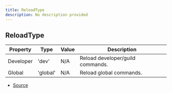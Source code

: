 ```yaml
---
title: ReloadType
description: No description provided
---
```


## ReloadType

| Property  | Type     | Value | Description                      |
| --------- | -------- | ----- | -------------------------------- |
| Developer | 'dev'    | N/A   | Reload developer/guild commands. |
| Global    | 'global' | N/A   | Reload global commands.          |

- [Source](https://github.com/underctrl-io/commandkit/blob/6165e6a1296074517b13a566a6b705fa6b059dbc/packages/commandkit/src/types.ts#L275)
